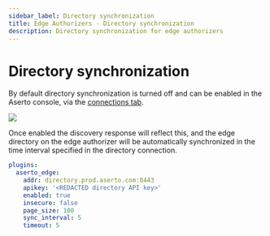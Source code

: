 ```yaml
---
sidebar_label: Directory synchronization
title: Edge Authorizers - Directory synchronization
description: Directory synchronization for edge authorizers
---
```


# Directory synchronization

By default directory synchronization is turned off and can be enabled in the Aserto console, via the [connections tab](https://console.aserto.com/ui/connections).

<img src="/enable-directory.png" />

Once enabled the discovery response will reflect this, and the edge directory on the edge authorizer will be automatically synchronized in the time interval specified in the directory connection.

```yaml
plugins:
  aserto_edge:
    addr: directory.prod.aserto.com:8443
    apikey: '<REDACTED directory API key>'
    enabled: true
    insecure: false
    page_size: 100
    sync_interval: 5
    timeout: 5
```
